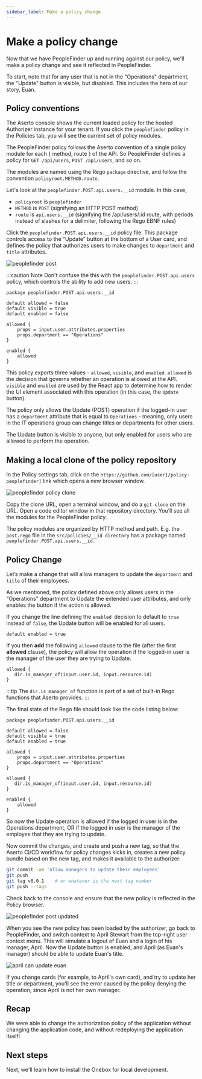 ```yaml
---
sidebar_label: Make a policy change
---
```


# Make a policy change

Now that we have PeopleFinder up and running against our policy, we'll make a policy change 
and see it reflected in PeopleFinder.

To start, note that for any user that is not in the "Operations" department, the "Update" button is visible, but disabled. 
This includes the hero of our story, Euan.

## Policy conventions

The Aserto console shows the current loaded policy for the hosted Authorizer instance for your tenant. If 
you click the `peoplefinder` policy in the Policies tab, you will see the current set of policy modules. 

The PeopleFinder policy follows the Aserto convention of a single policy module for each { method, route } 
of the API.  So PeopleFinder defines a policy for `GET /api/users`, `POST /api/users`, and so on.

The modules are named using the Rego `package` directive, and follow the convention `policyroot.METHOD.route`.

Let's look at the `peoplefinder.POST.api.users.__id` module. In this case,
* `policyroot` is `peoplefinder` 
* `METHOD` is `POST` (signifying an HTTP POST method)
* `route` is `api.users.__id` (signifying the /api/users/:id route, with periods instead of slashes for a delimiter, following the Rego EBNF rules)

Click the `peoplefinder.POST.api.users.__id` policy file. This package controls access to the “Update” button at the bottom of a User card, 
and defines the policy that authorizes users to make changes to `department` and `title` attributes.

![peoplefinder post](/peoplefinder-post.png)

:::caution Note
Don't confuse the this with the `peoplefinder.POST.api.users` policy, which controls the ability to add new users.
:::

```rego
package peoplefinder.POST.api.users.__id

default allowed = false
default visible = true
default enabled = false

allowed {
	props = input.user.attributes.properties
	props.department == "Operations"
}

enabled {
    allowed
}
```

This policy exports three values - `allowed`, `visible`, and `enabled`. `allowed` is the decision that 
governs whether an operation is allowed at the API. `visible` and `enabled` are used by the React app to 
determine how to render the UI element associated with this operation (in this case, the `Update` button).

The policy only allows the Update (POST) operation if the logged-in user has a `department` attribute that is 
equal to `Operations` - meaning, only users in the IT operations group can change titles or departments for other users.

The Update button is visible to anyone, but only enabled for users who are allowed to perform the operation.

## Making a local clone of the policy repository

In the Policy settings tab, click on the `https://github.com/[user]/policy-peoplefinder]` link which opens a new browser window. 

![peoplefinder policy clone](/peoplefinder-policy-clone.png)

Copy the clone URL, open a terminal window, and do a `git clone` on the URL. Open a code editor window in that repository directory. You’ll see all the modules for the PeopleFinder policy.

The policy modules are organized by HTTP method and path. E.g. the `post.rego` file in the `src/policies/__id directory` has a package named `peoplefinder.POST.api.users.__id.`

## Policy Change

Let’s make a change that will allow managers to update the `department` and `title` of their employees.

As we mentioned, the policy defined above only allows users in the “Operations” department to Update the extended user attributes, and only enables the button if the action is allowed.

If you change the line defining the `enabled `decision to default to `true `instead of `false`, the Update button will be enabled for all users.

```rego
default enabled = true
```

If you then **add** the following `allowed` clause to the file (after the first **allowed** clause), 
the policy will allow the operation if the logged-in user is the manager of the user they are trying to Update.

```rego
allowed {
   dir.is_manager_of(input.user.id, input.resource.id)
}
```

:::tip
The `dir.is_manager_of` function is part of a set of built-in Rego functions that Aserto provides.
:::

The final state of the Rego file should look like the code listing below:

```rego
package peoplefinder.POST.api.users.__id

default allowed = false
default visible = true
default enabled = true

allowed {
	props = input.user.attributes.properties
	props.department == "Operations"
}

allowed {
   dir.is_manager_of(input.user.id, input.resource.id)
}

enabled {
    allowed
}
```

So now the Update operation is allowed if the logged in user is in the Operations department, OR if the 
logged in user is the manager of the employee that they are trying to update.

Now commit the changes, and create and push a new tag, so that the Aserto CI/CD workflow for policy changes kicks in, creates a new policy bundle based on the new tag, and makes it available to the authorizer:

```bash
git commit -am 'allow managers to update their employees'
git push 
git tag v0.0.1    # or whatever is the next tag number 
git push --tags
```

Check back to the console and ensure that the new policy is reflected in the Policy browser.

![peoplefinder post updated ](/peoplefinder-post-updated.png)

When you see the new policy has been loaded by the authorizer, go back to PeopleFinder, and switch context to April Stewart from the top-right user context menu. This 
will simulate a logout of Euan and a login of his manager, April.  Now the Update button is enabled, and April (as Euan's manager) should be able to update Euan's title.

![april can update euan](/april-can-update-euan.png)

If you change cards (for example, to April's own card), and try to update her title or department, you'll 
see the error caused by the policy denying the operation, since April is not her own manager. 

## Recap

We were able to change the authorization policy of the application without changing the application code, and without redeploying the application itself!

## Next steps

Next, we'll learn how to install the Onebox for local development.
